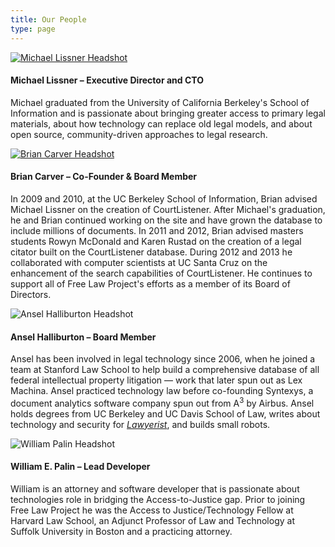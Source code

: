 ```yaml
---
title: Our People
type: page
---
```


<div className="flex flex-wrap gap-y-8">
  <div className="w-1/3">
    <a href="http://michaeljaylissner.com">
      <img src="/images/mlissner-bio-150x150.jpg" alt="Michael Lissner Headshot"/>
    </a>
  </div>
  <div className="w-2/3">
    <h4>Michael Lissner &ndash; Executive Director and CTO</h4>
    <p>Michael graduated from the University of California Berkeley's School of
       Information and is passionate about bringing greater access to primary
       legal materials, about how technology can replace old legal models, and
       about open source, community-driven approaches to legal research.</p>
  </div>
  <div className="w-1/3">
    <a href="http://www.ischool.berkeley.edu/people/faculty/briancarver">
      <img src="/images/brian-150x150.jpeg" alt="Brian Carver Headshot"/>
    </a>
  </div>
  <div className="w-2/3">
    <h4>Brian Carver &ndash; Co-Founder & Board Member</h4>
    <p>In 2009 and 2010, at the UC Berkeley School of Information, Brian advised
       Michael Lissner on the creation of CourtListener. After Michael's
       graduation, he and Brian continued working on the site and have grown
       the database to include millions of documents. In 2011 and 2012,
       Brian advised masters students Rowyn McDonald and Karen Rustad on the
       creation of a legal citator built on the CourtListener database. During
       2012 and 2013 he collaborated with computer scientists at UC Santa Cruz
       on the enhancement of the search capabilities of CourtListener. He
       continues to support all of Free Law Project's efforts as a member of
       its Board of Directors.</p>
  </div>
  <div className="w-1/3">
    <img src="/images/ansel-150x150.jpg" alt="Ansel Halliburton Headshot"/>
  </div>
  <div className="w-2/3">
    <h4>Ansel Halliburton &ndash; Board Member</h4>
    <p>Ansel has been involved in legal technology since 2006, when he joined a
       team at Stanford Law School to help build a comprehensive database of
       all federal intellectual property litigation &mdash; work that later spun out
       as Lex Machina. Ansel practiced technology law before co-founding
       Syntexys, a document analytics software company spun out from
       A<sup>3</sup> by Airbus. Ansel holds degrees from UC Berkeley and UC Davis
       School of Law, writes about technology and security for
       <a href="https://lawyerist.com/author/ansel-halliburton/"><em>Lawyerist</em></a>,
       and builds small robots.</p>
  </div>

  <div className="w-1/3">
    <img src="/images/palin-150x150.png" alt="William Palin Headshot"/>
  </div>
  <div className="w-2/3">
    <h4>William E. Palin &ndash; Lead Developer</h4>
    <p> William is an attorney and software developer that is passionate about
        technologies role in bridging the Access-to-Justice gap.  Prior to joining
        Free Law Project he was the Access to Justice/Technology Fellow
        at Harvard Law School, an Adjunct Professor of Law and Technology
        at Suffolk University in Boston and a practicing attorney.
    </p>
  </div>

</div>
